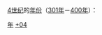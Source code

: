 {{Catnav|頁面分類|历史|歷史學|年代学|年}}
{{Catnav|頁面分類|历史|歷史時代|年}}
{{Catnav|頁面分類|人文學科|歷史學|年代学|年}}

[[4世纪|4世纪]]的[[:Category:年|年份]]（[[301年|301年]]－[[400年|400年]]）：

{{世纪各年导航}}

[[Category:4世纪|年]]
[[Category:年|+04]]